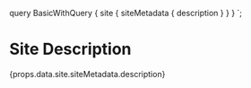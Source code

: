 
  query BasicWithQuery {
    site {
      siteMetadata {
        description
      }
    }
  }
`;

# Site Description

<span>{props.data.site.siteMetadata.description}</span>

